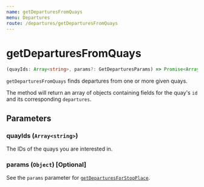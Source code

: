 ```yaml
---
name: getDeparturesFromQuays
menu: Departures
route: /departures/getDeparturesFromQuays
---
```


# getDeparturesFromQuays

```typescript
(quayIds: Array<string>, params?: GetDeparturesParams) => Promise<Array<{ id: string, departures: Array<Departure | void> }>>
```

`getDeparturesFromQuays` finds departures from one or more given quays.

The method will return an array of objects containing fields for the quay's `id` and its corresponding `departures`.

## Parameters

### quayIds (`Array<string>`)
The IDs of the quays you are interested in.

### params (`Object`) [Optional]

See the `params` parameter for [`getDeparturesForStopPlace`](/departures/getDeparturesFromStopPlace#params-object-optional).
